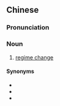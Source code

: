 {{also|政权更换}}
==Chinese==
{{zh-forms|s=政权更换|type=22}}

===Pronunciation===
{{zh-pron
|m=zhèngquán gēnghuàn
|cat=n
}}

===Noun===
{{zh-noun}}

# [[regime change]]

====Synonyms====
* {{zh-l|政權變動}}
* {{zh-l|政權更迭}}
* {{zh-l|政權交替}}

{{zh-cat|Politics}}